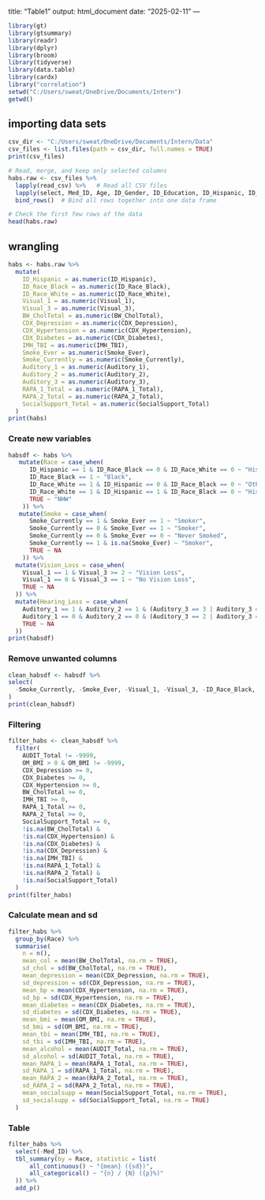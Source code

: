 title: "Table1" output: html_document date: "2025-02-11" ---

```r
library(gt)
library(gtsummary)
library(readr)
library(dplyr)
library(broom)
library(tidyverse)
library(data.table)
library(cardx)
library("correlation")
setwd("C:/Users/sweat/OneDrive/Documents/Intern")
getwd()
```

## importing data sets

```r



csv_dir <- "C:/Users/sweat/OneDrive/Documents/Intern/Data" 
csv_files <- list.files(path = csv_dir, full.names = TRUE)
print(csv_files)

# Read, merge, and keep only selected columns
habs.raw <- csv_files %>%
  lapply(read_csv) %>%   # Read all CSV files
  lapply(select, Med_ID, Age, ID_Gender, ID_Education, ID_Hispanic, ID_Race_White, ID_Race_Black, BW_CholTotal, CDX_Depression, CDX_Hypertension, CDX_Diabetes, OM_BMI, IMH_TBI, AUDIT_Total, Smoke_Currently, Smoke_Ever, Visual_1, Visual_3, Auditory_1, Auditory_2, Auditory_3, RAPA_1_Total, RAPA_2_Total, SocialSupport_Total) %>%
  bind_rows()  # Bind all rows together into one data frame

# Check the first few rows of the data
head(habs.raw)
```
## wrangling
```r
habs <- habs.raw %>%
  mutate(
    ID_Hispanic = as.numeric(ID_Hispanic),
    ID_Race_Black = as.numeric(ID_Race_Black),
    ID_Race_White = as.numeric(ID_Race_White),
    Visual_1 = as.numeric(Visual_1),
    Visual_3 = as.numeric(Visual_3),
    BW_CholTotal = as.numeric(BW_CholTotal),
    CDX_Depression = as.numeric(CDX_Depression),
    CDX_Hypertension = as.numeric(CDX_Hypertension),
    CDX_Diabetes = as.numeric(CDX_Diabetes),
    IMH_TBI = as.numeric(IMH_TBI),
    Smoke_Ever = as.numeric(Smoke_Ever),
    Smoke_Currently = as.numeric(Smoke_Currently),
    Auditory_1 = as.numeric(Auditory_1),
    Auditory_2 = as.numeric(Auditory_2),
    Auditory_3 = as.numeric(Auditory_3),
    RAPA_1_Total = as.numeric(RAPA_1_Total),
    RAPA_2_Total = as.numeric(RAPA_2_Total),
    SocialSupport_Total = as.numeric(SocialSupport_Total)
  ) 
print(habs)
```



### Create new variables
```r
habsdf <- habs %>%
   mutate(Race = case_when(
      ID_Hispanic == 1 & ID_Race_Black == 0 & ID_Race_White == 0 ~ "Hispanic",
      ID_Race_Black == 1 ~ "Black",
      ID_Race_White == 1 & ID_Hispanic == 0 & ID_Race_Black == 0 ~ "Other",  
      ID_Race_White == 1 & ID_Hispanic == 1 & ID_Race_Black == 0 ~ "Hispanic", 
      TRUE ~ "NHW" 
    )) %>%
   mutate(Smoke = case_when(
      Smoke_Currently == 1 & Smoke_Ever == 1 ~ "Smoker",  
      Smoke_Currently == 0 & Smoke_Ever == 1 ~ "Smoker",  
      Smoke_Currently == 0 & Smoke_Ever == 0 ~ "Never Smoked",  
      Smoke_Currently == 1 & is.na(Smoke_Ever) ~ "Smoker",  
      TRUE ~ NA
    )) %>%
  mutate(Vision_Loss = case_when(
    Visual_1 == 1 & Visual_3 >= 2 ~ "Vision Loss",
    Visual_1 == 0 & Visual_3 == 1 ~ "No Vision Loss",  
    TRUE ~ NA   
  )) %>%
  mutate(Hearing_Loss = case_when(
    Auditory_1 == 1 & Auditory_2 == 1 & (Auditory_3 == 3 | Auditory_3 == 4) ~ "Hearing Loss",
    Auditory_1 == 0 & Auditory_2 == 0 & (Auditory_3 == 2 | Auditory_3 == 1) ~ "No Hearing Loss",
    TRUE ~ NA
  ))
print(habsdf)
```
### Remove unwanted columns
```r

clean_habsdf <- habsdf %>%
select(
  -Smoke_Currently, -Smoke_Ever, -Visual_1, -Visual_3, -ID_Race_Black, -ID_Hispanic, -ID_Race_White, -Auditory_1, -Auditory_2, -Auditory_3
)
print(clean_habsdf)
```
### Filtering
```r
filter_habs <- clean_habsdf %>%
  filter(
    AUDIT_Total != -9999,
    OM_BMI > 0 & OM_BMI != -9999, 
    CDX_Depression >= 0,            
    CDX_Diabetes >= 0,              
    CDX_Hypertension >= 0,  
    BW_CholTotal >= 0,      
    IMH_TBI >= 0,
    RAPA_1_Total >= 0,
    RAPA_2_Total >= 0,
    SocialSupport_Total >= 0,
    !is.na(BW_CholTotal) & 
    !is.na(CDX_Hypertension) & 
    !is.na(CDX_Diabetes) & 
    !is.na(CDX_Depression) &
    !is.na(IMH_TBI) &
    !is.na(RAPA_1_Total) &
    !is.na(RAPA_2_Total) &
    !is.na(SocialSupport_Total)
  )
print(filter_habs)
```
### Calculate mean and sd 
```r
filter_habs %>%
  group_by(Race) %>%
  summarise(
    n = n(), 
    mean_col = mean(BW_CholTotal, na.rm = TRUE),
    sd_chol = sd(BW_CholTotal, na.rm = TRUE),
    mean_depression = mean(CDX_Depression, na.rm = TRUE),
    sd_depression = sd(CDX_Depression, na.rm = TRUE),
    mean_bp = mean(CDX_Hypertension, na.rm = TRUE),
    sd_bp = sd(CDX_Hypertension, na.rm = TRUE),
    mean_diabetes = mean(CDX_Diabetes, na.rm = TRUE),
    sd_diabetes = sd(CDX_Diabetes, na.rm = TRUE),
    mean_bmi = mean(OM_BMI, na.rm = TRUE),
    sd_bmi = sd(OM_BMI, na.rm = TRUE),
    mean_tbi = mean(IMH_TBI, na.rm = TRUE),
    sd_tbi = sd(IMH_TBI, na.rm = TRUE),
    mean_alcohol = mean(AUDIT_Total, na.rm = TRUE),
    sd_alcohol = sd(AUDIT_Total, na.rm = TRUE),
    mean_RAPA_1 = mean(RAPA_1_Total, na.rm = TRUE),
    sd_RAPA_1 = sd(RAPA_1_Total, na.rm = TRUE),
    mean_RAPA_2 = mean(RAPA_2_Total, na.rm = TRUE),
    sd_RAPA_2 = sd(RAPA_2_Total, na.rm = TRUE),
    mean_socialsupp = mean(SocialSupport_Total, na.rm = TRUE),
    sd_socialsupp = sd(SocialSupport_Total, na.rm = TRUE)
  )
```
### Table
```r
filter_habs %>% 
  select(-Med_ID) %>%
  tbl_summary(by = Race, statistic = list( 
      all_continuous() ~ "{mean} ({sd})",
      all_categorical() ~ "{n} / {N} ({p}%)"
  )) %>%
  add_p()
```

